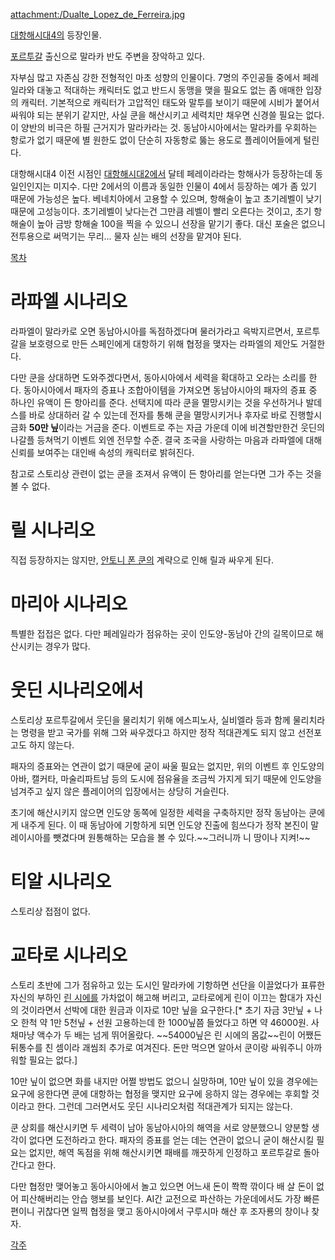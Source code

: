 attachment:/Dualte_Lopez_de_Ferreira.jpg

[[대항해시대4]]의 등장인물. 

[[포르투갈]] 출신으로 말라카 반도 주변을 장악하고 있다. 

자부심 많고 자존심 강한 전형적인 마초 성향의 인물이다. 7명의 주인공들 중에서 페레일라와 대놓고 적대하는 캐릭터도 없고 반드시 동맹을 맺을 필요도 없는 좀 애매한 입장의 캐릭터. 기본적으로 캐릭터가 고압적인 태도와 말투를 보이기 때문에 시비가 붙어서 싸워야 되는 분위기 같지만, 사실 쿤을 해산시키고 세력치만 채우면 신경쓸 필요는 없다. 이 양반의 비극은 하필 근거지가 말라카라는 것. 동남아시아에서는 말라카를 우회하는 항로가 없기 때문에 별 원한도 없이 단순히 자동항로 뚫는 용도로 플레이어들에게 털린다.

대항해시대4 이전 시점인 [[대항해시대2]]에서 달테 페레이라라는 항해사가 등장하는데 동일인인지는 미지수. 다만 2에서의 이름과 동일한 인물이 4에서 등장하는 예가 좀 있기 때문에 가능성은 높다. 베네치아에서 고용할 수 있으며, 항해술이 높고 초기레벨이 낮기 때문에 고성능이다. 초기레벨이 낮다는건 그만큼 레벨이 빨리 오른다는 것이고, 초기 항해술이 높아 금방 항해술 100을 찍을 수 있으니 선장을 맡기기 좋다. 대신 포술은 없으니 전투용으로 써먹기는 무리... 물자 싣는 배의 선장을 맡겨야 된다.

[[목차]]
= 라파엘 시나리오 =
라파엘이 말라카로 오면 동남아시아를 독점하겠다며 물러가라고 윽박지르면서, 포르투갈을 보호령으로 만든 스페인에게 대항하기 위해 협정을 맺자는 라파엘의 제안도 거절한다.

다만 쿤을 상대하면 도와주겠다면서, 동아시아에서 세력을 확대하고 오라는 소리를 한다. 동아시아에서 패자의 증표나 조합아이템을 가져오면 동남아시아의 패자의 증표 중 하나인 유액이 든 항아리를 준다. 선택지에 따라 쿤을 멸망시키는 것을 우선하거나 발데스를 바로 상대하러 갈 수 있는데 전자를 통해 쿤을 멸망시키거나 후자로 바로 진행할시 금화 '''50만 닢'''이라는 거금을 준다. 이벤트로 주는 자금 가운데 이에 비견할만한건 웃딘의 나갈플 등쳐먹기 이벤트 외엔 전무할 수준. 결국 조국을 사랑하는 마음과 라파엘에 대해 신뢰를 보여주는 대인배 속성의 캐릭터로 밝혀진다.

참고로 스토리상 관련이 없는 쿤을 조져서 유액이 든 항아리를 얻는다면 그가 주는 것을 볼 수 없다.

= 릴 시나리오 =
직접 등장하지는 않지만, [[안토니 폰 쿤]]의 계략으로 인해 릴과 싸우게 된다. 

= 마리아 시나리오 =
특별한 접접은 없다. 다만 페레일라가 점유하는 곳이 인도양-동남아 간의 길목이므로 해산시키는 경우가 많다.

= 웃딘 시나리오에서 =
스토리상 포르투갈에서 웃딘을 물리치기 위해 에스피노사, 실비엘라 등과 함께 물리치라는 명령을 받고 국가를 위해 그와 싸우겠다고 하지만 정작 적대관계도 되지 않고 선전포고도 하지 않는다.

패자의 증표와는 연관이 없기 때문에 굳이 싸울 필요는 없지만, 위의 이벤트 후 인도양의 아바, 캘커타, 마술리파트남 등의 도시에 점유율을 조금씩 가지게 되기 때문에 인도양을 넘겨주고 싶지 않은 플레이어의 입장에서는 상당히 거슬린다.

초기에 해산시키지 않으면 인도양 동쪽에 일정한 세력을 구축하지만 정작 동남아는 쿤에게 내주게 된다. 이 때 동남아에 기항하게 되면 인도양 진출에 힘쓰다가 정작 본진이 말레이시아를 뺏겼다며 원통해하는 모습을 볼 수 있다.~~그러니까 니 땅이나 지켜!~~

= 티알 시나리오 =
스토리상 접점이 없다.

= 교타로 시나리오 =
스토리 초반에 그가 점유하고 있는 도시인 말라카에 기항하면 선단을 이끌었다가 표류한 자신의 부하인 [[린 시에]]를 가차없이 해고해 버리고, 교타로에게 린이 이끄는 함대가 자신의 것이라면서 선박에 대한 원금과 이자로 10만 닢을 요구한다.[* 초기 자금 3만닢 + 나오 한척 약 1만 5천닢 + 선원 고용하는데 한 1000닢쯤 들었다고 하면 약 46000원. 사채마냥 액수가 두 배는 넘게 뛰어올랐다. ~~54000닢은 린 시에의 몸값~~린이 어쨌든 뒤통수를 친 셈이라 괘씸죄 추가로 여겨진다. 돈만 먹으면 알아서 쿤이랑 싸워주니 아까워할 필요는 없다.]

10만 닢이 없으면 화를 내지만 어쩔 방법도 없으니 실망하며, 10만 닢이 있을 경우에는 요구에 응한다면 쿤에 대항하는 협정을 맺지만 요구에 응하지 않는 경우에는 후회할 것이라고 한다. 그런데 그러면서도 웃딘 시나리오처럼 적대관계가 되지는 않는다.

쿤 상회를 해산시키면 두 세력이 남아 동남아시아의 해역을 서로 양분했으니 양분할 생각이 없다면 도전하라고 한다. 패자의 증표를 얻는 데는 연관이 없으니 굳이 해산시킬 필요는 없지만, 해역 독점을 위해 해산시키면 패배를 깨끗하게 인정하고 포르투갈로 돌아간다고 한다.

다만 협정만 맺어놓고 동아시아에서 놀고 있으면 어느새 돈이 쫙쫙 깎이다 배 살 돈이 없어 피산해버리는 안습 행보를 보인다. AI간 교전으로 파산하는 가운데에서도 가장 빠른 편이니 귀찮다면 일찍 협정을 맺고 동아시아에서 구루시마 해산 후 조자룡의 창이나 찾자.

[[각주]]


